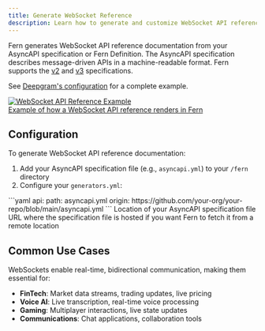 ```yaml
---
title: Generate WebSocket Reference
description: Learn how to generate and customize WebSocket API reference documentation
---
```


Fern generates WebSocket API reference documentation from your AsyncAPI specification or Fern Definition. The AsyncAPI specification describes message-driven APIs in a machine-readable format. Fern supports the [v2](https://www.asyncapi.com/docs/reference/specification/v2.x) and [v3](https://www.asyncapi.com/docs/reference/specification/v3.0.0) specifications.

See [Deepgram's configuration](https://github.com/deepgram/deepgram-fern-config/tree/main/fern) for a complete example.

<a href="https://developers.deepgram.com/reference/voice-agent-api/agent">
  <Frame>
    <img src="./websocket-deepgram.png" alt="WebSocket API Reference Example" />
    <figcaption>Example of how a WebSocket API reference renders in Fern</figcaption>
  </Frame>
</a>

## Configuration

To generate WebSocket API reference documentation:

1. Add your AsyncAPI specification file (e.g., `asyncapi.yml`) to your `/fern` directory
2. Configure your `generators.yml`:

<CodeBlock title='generators.yml'>
  ```yaml
api:
    path: asyncapi.yml
    origin: https://github.com/your-org/your-repo/blob/main/asyncapi.yml
  ```
</CodeBlock>

<Params>
  <Param name="path" required>
    Location of your AsyncAPI specification file
  </Param>
  <Param name="origin" optional>
    URL where the specification file is hosted if you want Fern to fetch it from a remote location
  </Param>
</Params>

## Common Use Cases

WebSockets enable real-time, bidirectional communication, making them essential for:

- **FinTech**: Market data streams, trading updates, live pricing
- **Voice AI**: Live transcription, real-time voice processing
- **Gaming**: Multiplayer interactions, live state updates
- **Communications**: Chat applications, collaboration tools
